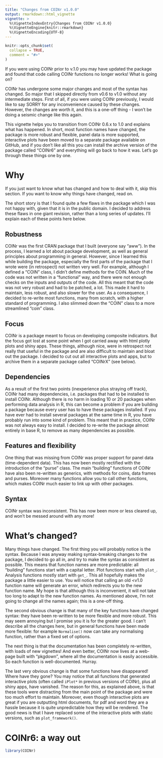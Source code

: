 ```yaml
---
title: "Changes from COINr v1.0.0"
output: rmarkdown::html_vignette
vignette: >
  %\VignetteIndexEntry{Changes from COINr v1.0.0}
  %\VignetteEngine{knitr::rmarkdown}
  %\VignetteEncoding{UTF-8}
---
```


```r
knitr::opts_chunk$set(
  collapse = TRUE,
  comment = "#>"
)
```

If you were using COINr prior to v.1.0 you may have updated the package and found that code calling COINr functions no longer works! What is going on?

COINr has undergone some major changes and most of the syntax has changed. So major that I skipped directly from v0.6 to v1.0 without any intermediate steps. First of all, if you were using COINr previously, I would like to say SORRY for any inconvenience caused by these changes. However, the changes are worth it, and this is a one-off thing - I won't be doing a seismic change like this again.

This vignette helps you to transition from COINr 0.6.x to 1.0 and explains what has happened. In short, most function names have changed, the package is more robust and flexible, panel data is more supported, interactive plots have been moved to a separate package available on GitHub, and if you don't like all this you can install the archive version of the package called "COINr6" and everything will go back to how it was. Let's go through these things one by one.

# Why

If you just want to know what has changed and how to deal with it, skip this section. If you want to know why things have changed, read on.

The short story is that I found quite a few flaws in the package which I was not happy with, given that it is in the public domain. I decided to address these flaws in one giant revision, rather than a long series of updates. I'll explain each of these points here below.

## Robustness

COINr was the first CRAN package that I built (everyone say "aww"). In the process, I learned a lot about package development, as well as general principles about programming in general. However, since I learned this while building the package, especially the first parts of the package that I wrote were (in retrospect) not written very well. For example, although I defined a "COIN" class, I didn't define methods for the COIN. Much of the code was not written in a "functional" way, and there were not enough checks on the inputs and outputs of the code. All this meant that the code was not very robust and had to be patched, a lot. This made it hard to maintain, less robust, and also slower for the user. As a consequence, I decided to re-write most functions, many from scratch, with a higher standard of programming. I also slimmed down the "COIN" class to a more streamlined "coin" class.

## Focus

COINr is a package meant to focus on developing composite indicators. But the focus got lost at some point when I got carried away with html plotly plots and shiny apps. These things, although nice, were in retrospect not really that useful in the package and are also difficult to maintain and bloat out the package. I decided to cut out all interactive plots and apps, but to archive them in a separate package called "COINrX" (see below).

## Dependencies

As a result of the first two points (inexperience plus straying off track), COINr had many dependencies, i.e. packages that had to be installed to install COINr. Although there is no harm in loading 10 or 20 packages when performing data analysis in R, this can become a problem if you are building a package because every user has to have these packages installed. If you have ever had to install several packages at the same time in R, you have probably run into some kind of problem. This meant that in practice, COINr was not always easy to install. I decided to re-write the package almost entirely in base R, to remove as many dependencies as possible.

## Features and flexibility

One thing that was missing from COINr was proper support for panel data (time-dependent data). This has now been mostly rectified with the introduction of the "purse" class. The main "building" functions of COINr have also been re-written as generics, with methods for coins, data frames and purses. Moreover many functions allow you to call other functions, which makes COINr much easier to link up with other packages.

## Syntax

COINr syntax was inconsistent. This has now been more or less cleared up, and won't be messed around with any more!

# What's changed?

Many things have changed. The first thing you will probably notice is the syntax. Because I was anyway making syntax-breaking changes to the package, I decided to go all in, and try to make the syntax as consistent as possible. This means that function names are more predictable: all "building" functions start with a capital letter. Plot functions start with `plot_`. Analysis functions mostly start with `get_`. This all hopefully makes the package a little easier to use. You will notice that calling an old <v1.0 function name will generate an error, which redirects you to the new function name. My hope is that although this is inconvenient, it will not take too long to adapt to the new function names. As mentioned above, I'm not going to change all the names again; this is a one-off thing.

The second obvious change is that many of the key functions have changed syntax: they have been re-written to be more flexible and more robust. This may seem annoying but I promise you it is for the greater good. I can't describe all the changes here, but in general functions have been made more flexible: for example `Normalise()` now can take any normalising function, rather than a fixed set of options.

The next thing is that the documentation has been completely re-written, with loads of new vignettes! And even better, COINr now lives at a web-page built with "pkgdown", where all the documentation is easily accessible. So each function is well-documented. Hurray.

The last very obvious change is that some functions have disappeared! Where have they gone? You may notice that all functions that generated interactive plots (often called `iPlot*` in previous versions of COINr), plus all shiny apps, have vanished. The reason for this, as explained above, is that these tools were distracting from the main point of the package and were too much effort to maintain. Moreover, even though interactive plots are great if you are outputting html documents, for pdf and word they are a hassle because it is quite unpredictable how they will be rendered. The good news is that I have replaced some of the interactive plots with static versions, such as `plot_framework()`.



# COINr6: a way out




```r
library(COINr)
```
